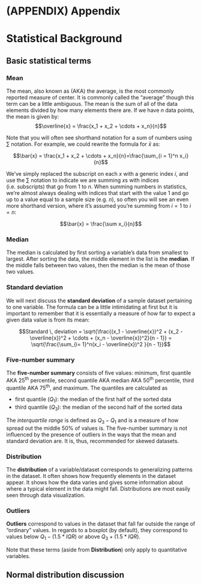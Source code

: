 \cleardoublepage

# (APPENDIX) Appendix {-}

# Statistical Background {#appendixA}

## Basic statistical terms

### Mean

The mean, also known as (AKA) the average, is the most commonly reported measure of center.  It is commonly called the "average" though this term can be a little ambiguous. The mean is the sum of all of the data elements divided by how many elements there are. If we have $n$ data points, the mean is given by: $$\overline{x} = \frac{x_1 + x_2 + \cdots + x_n}{n}$$

Note that you will often see shorthand notation for a sum of numbers using $\sum$ notation. For example, we could rewrite the formula for $\bar{x}$ as:

$$\bar{x} = \frac{x_1 + x_2 + \cdots + x_n}{n}=\frac{\sum_{i = 1}^n x_i}{n}$$

We've simply replaced the subscript on each $x$ with a generic index $i$, and use the $\sum$ notation to indicate we are summing $x$s with indices (i.e. subscripts) that go from 1 to $n$. When summing numbers in statistics, we're almost always dealing with indices that start with the value 1 and go up to a value equal to a sample size (e.g. $n$), so often you will see an even more shorthand version, where it's assumed you're summing from $i = 1$ to $i = n$:

$$\bar{x} = \frac{\sum x_i}{n}$$

### Median

The median is calculated by first sorting a variable's data from smallest to largest.  After sorting the data, the middle element in the list is the **median**. If the middle falls between two values, then the median is the mean of those two values.

### Standard deviation

We will next discuss the **standard deviation** of a sample dataset pertaining to one variable.  The formula can be a little intimidating at first but it is important to remember that it is essentially a measure of how far to expect a given data value is from its mean:

$$Standard \, deviation = \sqrt{\frac{(x_1 - \overline{x})^2 + (x_2 - \overline{x})^2 + \cdots + (x_n - \overline{x})^2}{n - 1}} = \sqrt{\frac{\sum_{i= 1}^n(x_i - \overline{x})^2 }{n - 1}}$$

### Five-number summary

The **five-number summary** consists of five values:  minimum, first quantile AKA 25^th^ percentile, second quantile AKA median AKA 50^th^ percentile, third quantile AKA 75^th^, and maximum.  The quantiles are calculated as

- first quantile ($Q_1$): the median of the first half of the sorted data
- third quantile ($Q_3$): the median of the second half of the sorted data

The _interquartile range_ is defined as $Q_3 - Q_1$ and is a measure of how spread out the middle 50% of values is. The five-number summary is not influenced by the presence of outliers in the ways that the mean and standard deviation are.  It is, thus, recommended for skewed datasets.

### Distribution

The **distribution** of a variable/dataset corresponds to generalizing patterns in the dataset.  It often shows how frequently elements in the dataset appear.  It shows how the data varies and gives some information about where a typical element in the data might fall.  Distributions are most easily seen through data visualization.

### Outliers

**Outliers** correspond to values in the dataset that fall far outside the range of "ordinary" values.  In regards to a boxplot (by default), they correspond to values below $Q_1 - (1.5 * IQR)$ or above $Q_3 + (1.5 * IQR)$.

Note that these terms (aside from **Distribution**) only apply to quantitative variables.



## Normal distribution discussion
